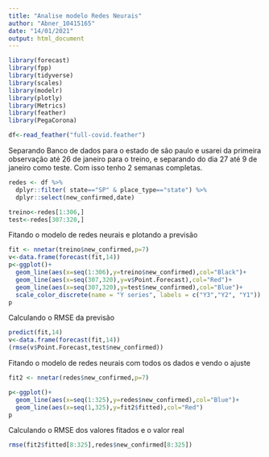 ```yaml
---
title: "Analise modelo Redes Neurais"
author: "Abner_10415165"
date: "14/01/2021"
output: html_document
---
```

```r
library(forecast)
library(fpp)
library(tidyverse)
library(scales)
library(modelr)
library(plotly)
library(Metrics)
library(feather)
library(PegaCorona)
```

```r

df<-read_feather("full-covid.feather")

```


Separando Banco de dados para o estado de são paulo e  usarei da primeira observação até 26 de janeiro para o treino, e separando do dia 27 até 9 de janeiro como teste. Com isso tenho 2 semanas completas.

```r
redes <- df %>%
  dplyr::filter( state=="SP" & place_type=="state") %>% 
  dplyr::select(new_confirmed,date)

treino<-redes[1:306,]
test<-redes[307:320,]
```


Fitando o modelo de redes neurais e plotando a previsão
```r
fit <- nnetar(treino$new_confirmed,p=7)
v<-data.frame(forecast(fit,14))
p<-ggplot()+
  geom_line(aes(x=seq(1:306),y=treino$new_confirmed),col="Black")+
  geom_line(aes(x=seq(307,320),y=v$Point.Forecast),col="Red")+
  geom_line(aes(x=seq(307,320),y=test$new_confirmed),col="Blue")+
  scale_color_discrete(name = "Y series", labels = c("Y3","Y2", "Y1"))
p
```


Calculando o RMSE da previsão 
```r
predict(fit,14)
v<-data.frame(forecast(fit,14))
(rmse(v$Point.Forecast,test$new_confirmed))
```

Fitando o modelo de redes neurais com todos os dados e vendo o ajuste
```r
fit2 <- nnetar(redes$new_confirmed,p=7)

p<-ggplot()+
  geom_line(aes(x=seq(1:325),y=redes$new_confirmed),col="Blue")+
  geom_line(aes(x=seq(1,325),y=fit2$fitted),col="Red")
p
```

Calculando o RMSE dos valores fitados e o valor real

```r
rmse(fit2$fitted[8:325],redes$new_confirmed[8:325])
```




